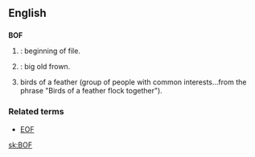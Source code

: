 ==English==
==={{initialism}}===
{{wikipedia}}
'''BOF'''

#{{cattag|Computing}}: beginning of file.
#{{internet}}: big old frown.
#birds of a feather (group of people with common interests...from the phrase "Birds of a feather flock together").

===Related terms===
*[[EOF]]

[[sk:BOF]]
